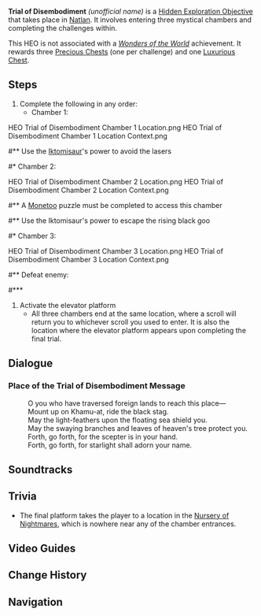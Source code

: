 {{Hidden Exploration Objectives Infobox
|image      = HEO Trial of Disembodiment Portal.png
|type       = Unordered
|req        = 
|region     = Natlan
|area       = <!-- Area -->
|subarea    = <!-- Subrea -->
|loc        = [[Natlan]]
|characters = 
}}
'''Trial of Disembodiment''' ''(unofficial name)'' is a [[Hidden Exploration Objective]] that takes place in [[Natlan]]. It involves entering three mystical chambers and completing the challenges within.

This HEO is not associated with a ''[[Wonders of the World]]'' achievement. It rewards three [[Precious Chest]]s (one per challenge) and one [[Luxurious Chest]].

==Steps==
# Complete the following in any order:
#* Chamber 1:<gallery>
HEO Trial of Disembodiment Chamber 1 Location.png
HEO Trial of Disembodiment Chamber 1 Location Context.png
</gallery>
#** Use the [[Iktomisaur]]'s power to avoid the lasers
#* Chamber 2:<gallery>
HEO Trial of Disembodiment Chamber 2 Location.png
HEO Trial of Disembodiment Chamber 2 Location Context.png
</gallery>
#** A [[Monetoo]] puzzle must be completed to access this chamber
#** Use the Iktomisaur's power to escape the rising black goo
#* Chamber 3:<gallery>
HEO Trial of Disembodiment Chamber 3 Location.png
HEO Trial of Disembodiment Chamber 3 Location Context.png
</gallery>
#** Defeat enemy:
#***{{Enemy|Biting-Cold Wayob Manifestation|text=Waiting Patiently for Those Who Come To Be Tested - Spirit Guardian of the Dark Night's Spiritlight}}
# Activate the elevator platform
#* All three chambers end at the same location, where a scroll will return you to whichever scroll you used to enter. It is also the location where the elevator platform appears upon completing the final trial.

==Dialogue==
===Place of the Trial of Disembodiment Message===
{{Dialogue Start}}
:O you who have traversed foreign lands to reach this place&mdash;
:Mount up on Khamu-at, ride the black stag.
:May the light-feathers upon the floating sea shield you.
:May the swaying branches and leaves of heaven's tree protect you.
:Forth, go forth, for the scepter is in your hand.
:Forth, go forth, for starlight shall adorn your name.
{{Dialogue End}}

==Soundtracks==
{{Soundtracks by Category Table|type=location}}

==Trivia==
* The final platform takes the player to a location in the [[Nursery of Nightmares]], which is nowhere near any of the chamber entrances.

==Video Guides==
{{EVT
|video1   = https://youtu.be/5HD7cWUcZ4k?si=Cca3PRrnYCHq9HIk
|caption1 = Trials of Disembodiment Puzzle Guide
}}

==Change History==
{{Change History|5.2}}

==Navigation==
{{Hidden Exploration Objective Navbox|Unordered}}